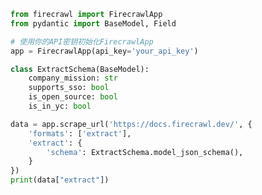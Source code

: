 ```python Python
from firecrawl import FirecrawlApp
from pydantic import BaseModel, Field

# 使用你的API密钥初始化FirecrawlApp
app = FirecrawlApp(api_key='your_api_key')

class ExtractSchema(BaseModel):
    company_mission: str
    supports_sso: bool
    is_open_source: bool
    is_in_yc: bool

data = app.scrape_url('https://docs.firecrawl.dev/', {
    'formats': ['extract'],
    'extract': {
        'schema': ExtractSchema.model_json_schema(),
    }
})
print(data["extract"])
